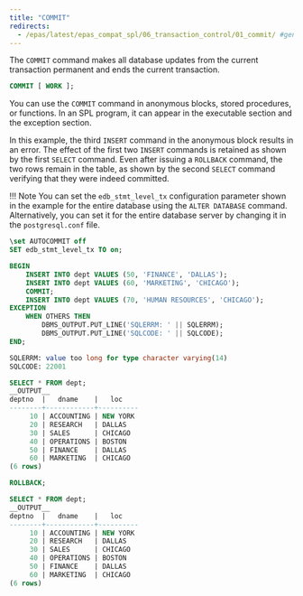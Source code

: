```yaml
---
title: "COMMIT"
redirects:
  - /epas/latest/epas_compat_spl/06_transaction_control/01_commit/ #generated for docs/epas/reorg-role-use-case-mode
---
```


<div id="commit" class="registered_link"></div>

The `COMMIT` command makes all database updates from the current transaction permanent and ends the current transaction.

```sql
COMMIT [ WORK ];
```

You can use the `COMMIT` command in anonymous blocks, stored procedures, or functions. In an SPL program, it can appear in the executable section and the exception section.

In this example, the third `INSERT` command in the anonymous block results in an error. The effect of the first two `INSERT` commands is retained as shown by the first `SELECT` command. Even after issuing a `ROLLBACK` command, the two rows remain in the table, as shown by the second `SELECT` command verifying that they were indeed committed.

!!! Note
    You can set the `edb_stmt_level_tx` configuration parameter shown in the example for the entire database using the `ALTER DATABASE` command. Alternatively, you can set it for the entire database server by changing it in the `postgresql.conf` file.

```sql
\set AUTOCOMMIT off
SET edb_stmt_level_tx TO on;

BEGIN
    INSERT INTO dept VALUES (50, 'FINANCE', 'DALLAS');
    INSERT INTO dept VALUES (60, 'MARKETING', 'CHICAGO');
    COMMIT;
    INSERT INTO dept VALUES (70, 'HUMAN RESOURCES', 'CHICAGO');
EXCEPTION
    WHEN OTHERS THEN
        DBMS_OUTPUT.PUT_LINE('SQLERRM: ' || SQLERRM);
        DBMS_OUTPUT.PUT_LINE('SQLCODE: ' || SQLCODE);
END;

SQLERRM: value too long for type character varying(14)
SQLCODE: 22001

SELECT * FROM dept;
__OUTPUT__
deptno  |   dname    |   loc
--------+------------+----------
     10 | ACCOUNTING | NEW YORK
     20 | RESEARCH   | DALLAS
     30 | SALES      | CHICAGO
     40 | OPERATIONS | BOSTON
     50 | FINANCE    | DALLAS
     60 | MARKETING  | CHICAGO
(6 rows)
```
```sql
ROLLBACK;

SELECT * FROM dept;
__OUTPUT__
deptno  |   dname    |   loc
--------+------------+----------
     10 | ACCOUNTING | NEW YORK
     20 | RESEARCH   | DALLAS
     30 | SALES      | CHICAGO
     40 | OPERATIONS | BOSTON
     50 | FINANCE    | DALLAS
     60 | MARKETING  | CHICAGO
(6 rows)
```
